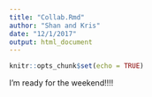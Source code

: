 ```yaml
---
title: "Collab.Rmd"
author: "Shan and Kris"
date: "12/1/2017"
output: html_document
---
```


```r
knitr::opts_chunk$set(echo = TRUE)
```

I'm ready for the weekend!!!!
